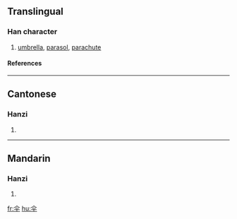 {{see|傘}}

==Translingual==
===Han character===
{{Han char|rn=9|rad=人|as=04|sn=6|four=|canj=人火十 (OFJ)}}
# [[umbrella]], [[parasol]], [[parachute]]
====References====
{{Han ref|kx=0096.121|hdz=10117.100|uh=4F1E|ud=20254}}
----
==Cantonese==
===Hanzi===
{{yue-hanzi|jyut=|y=saan3}}
# {{defn|Cantonese}}
----
==Mandarin==
===Hanzi===
{{cmn-hanzi|tra=傘|pin=[[sǎn]] ([[san3]]), [[zhuàn]] ([[zhuan4]])|wg=san<sup>3</sup>, chuan<sup>4</sup>}}
# {{defn|Mandarin}}

[[fr:伞]]
[[hu:伞]]